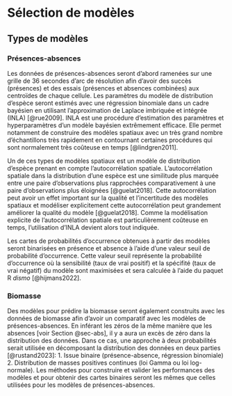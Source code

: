 # Sélection de modèles

## Types de modèles

### Présences-absences

Les données de présences-absences seront d'abord ramenées sur une grille de 36 secondes d'arc de résolution afin d'avoir des succès (présences) et des essais (présences et absences combinées) aux centroïdes de chaque cellule.
Les paramètres du modèle de distribution d'espèce seront estimés avec une régression binomiale dans un cadre bayésien en utilisant l'approximation de Laplace imbriquée et intégrée (INLA) [@rue2009].
INLA est une procédure d'estimation des paramètres et hyperparamètres d'un modèle bayésien extrêmement efficace.
Elle permet notamment de construire des modèles spatiaux avec un très grand nombre d'échantillons très rapidement en contournant certaines procédures qui sont normalement très coûteuse en temps [@lindgren2011].

Un de ces types de modèles spatiaux est un modèle de distribution d'espèce prenant en compte l'autocorrélation spatiale.
L'autocorrélation spatiale dans la distribution d'une espèce est une similitude plus marquée entre une paire d'observations plus rapprochées comparativement à une paire d'observations plus éloignées [@guelat2018].
Cette autocorrélation peut avoir un effet important sur la qualité et l'incertitude des modèles spatiaux et modéliser explicitement cette autocorrélation peut grandement améliorer la qualité du modèle [@guelat2018].
Comme la modélisation explicite de l'autocorrélation spatiale est particulièrement coûteuse en temps, l'utilisation d'INLA devient alors tout indiquée.

Les cartes de probabilités d'occurrence obtenues à partir des modèles seront binarisées en présence et absence à l'aide d'une valeur seuil de probabilité d'occurrence.
Cette valeur seuil représente la probabilité d'occurrence où la sensibilité (taux de vrai positif) et la spécifité (taux de vrai négatif) du modèle sont maximisées et sera calculée à l'aide du paquet R *dismo* [@hijmans2022].


### Biomasse

Des modèles pour prédire la biomasse seront également construits avec les données de biomasse afin d'avoir un comparatif avec les modèles de présences-absences.
En inférant les zéros de la même manière que les absences [voir Section @sec-abs], il y a aura un excès de zéro dans la distribution des données.
Dans ce cas, une approche à deux probabilités serait utilisée en décomposant la distribution des données en deux parties [@rustand2023]:
  1. Issue binaire (présence-absence, régression binomiale)
  2. Distribution de masses positives continues (loi Gamma ou loi log-normale).
Les méthodes pour construire et valider les performances des modèles et pour obtenir des cartes binaires seront les mêmes que celles utilisées pour les modèles de présences-absences.
